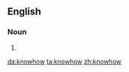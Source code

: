 ==English==

===Noun===
{{en-noun|-}}
# {{alternative spelling of|[[know-how]]}}

[[da:knowhow]]
[[ta:knowhow]]
[[zh:knowhow]]